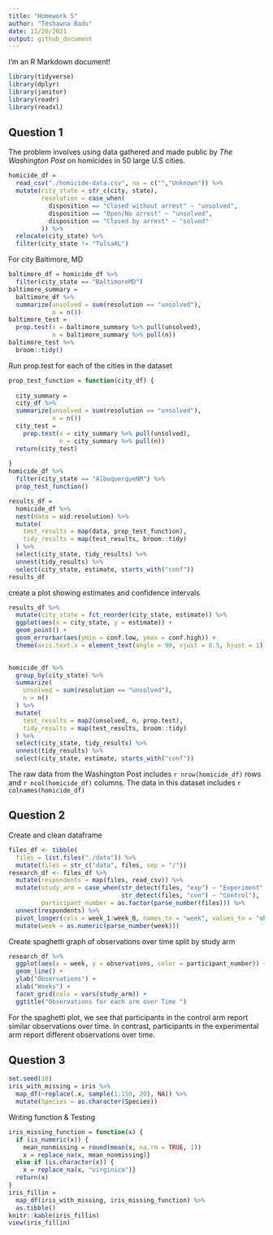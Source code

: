 ```yaml
---
title: "Homework 5"
author: "Teshawna Badu"
date: 11/20/2021
output: github_document
---
```


I'm an R Markdown document!

```r
library(tidyverse)
library(dplyr)
library(janitor)
library(readr)
library(readxl)
```

## Question 1 
The problem involves using data gathered and made public by _The Washington Post_ on homicides in 50 large U.S cities.

```r
homicide_df = 
  read_csv("./homicide-data.csv", na = c("","Unknown")) %>% 
  mutate(city_state = str_c(city, state),
         resolution = case_when(
           disposition == "Closed without arrest" ~ "unsolved",
           disposition == "Open/No arrest" ~ "unsolved",
           disposition == "Closed by arrest" ~ "solved" 
         )) %>%
  relocate(city_state) %>%
  filter(city_state != "TulsaAL")
```

For city Baltimore, MD
```r
baltimore_df = homicide_df %>%
  filter(city_state == "BaltimoreMD")
baltimore_summary = 
  baltimore_df %>%
  summarize(unsolved = sum(resolution == "unsolved"),
            n = n())
baltimore_test = 
  prop.test(x = baltimore_summary %>% pull(unsolved),
            n = baltimore_summary %>% pull(n))
baltimore_test %>%
  broom::tidy()
```

Run prop.test for each of the cities in the dataset
```r
prop_test_function = function(city_df) {
  
  city_summary = 
  city_df %>%
  summarize(unsolved = sum(resolution == "unsolved"),
            n = n())
  city_test = 
    prop.test(x = city_summary %>% pull(unsolved),
              n = city_summary %>% pull(n))
  return(city_test)
  
}
homicide_df %>%
  filter(city_state == "AlbuquerqueNM") %>%
  prop_test_function()
```

```r
results_df = 
  homicide_df %>%
  nest(data = uid:resolution) %>%
  mutate(
    test_results = map(data, prop_test_function),
    tidy_results = map(test_results, broom::tidy)
  ) %>%
  select(city_state, tidy_results) %>%
  unnest(tidy_results) %>%
  select(city_state, estimate, starts_with("conf"))
results_df
```

create a plot showing estimates and confidence intervals
```r
results_df %>%
  mutate(city_state = fct_reorder(city_state, estimate)) %>%
  ggplot(aes(x = city_state, y = estimate)) +
  geom_point() +
  geom_errorbar(aes(ymin = conf.low, ymax = conf.high)) +
  theme(axis.text.x = element_text(angle = 90, vjust = 0.5, hjust = 1))
  
```

```r
homicide_df %>%
  group_by(city_state) %>%
  summarize(
    unsolved = sum(resolution == "unsolved"),
    n = n()
  ) %>%
  mutate(
    test_results = map2(unsolved, n, prop.test),
    tidy_results = map(test_results, broom::tidy)
  ) %>%
  select(city_state, tidy_results) %>%
  unnest(tidy_results) %>%
  select(city_state, estimate, starts_with("conf"))
```
The raw data from the Washington Post includes `r nrow(homicide_df)` rows and `r ncol(homicide_df)` columns. The data in this dataset includes `r colnames(homicide_df)`


## Question 2
Create and clean dataframe 
```r
files_df <- tibble(
  files = list.files("./data")) %>%
  mutate(files = str_c("data", files, sep = "/"))
research_df <- files_df %>%
  mutate(respondents = map(files, read_csv)) %>%
  mutate(study_arm = case_when(str_detect(files, "exp") ~ "Experiment",
                               str_detect(files, "con") ~ "Control"),
         participant_number = as.factor(parse_number(files))) %>%
  unnest(respondents) %>%
  pivot_longer(cols = week_1:week_8, names_to = "week", values_to = "observations") %>%
  mutate(week = as.numeric(parse_number(week)))
```

Create spaghetti graph of observations over time split by study arm
```r
research_df %>%
  ggplot(aes(x = week, y = observations, color = participant_number)) +
  geom_line() +
  ylab("Observations") +
  xlab("Weeks") +
  facet_grid(cols = vars(study_arm)) +
  ggtitle("Observations for each arm over Time ")
```

For the spaghetti plot, we see that participants in the control arm report similar observations over time. In contrast, participants in the experimental arm report different observations over time.


## Question 3
```r
set.seed(10)
iris_with_missing = iris %>% 
  map_df(~replace(.x, sample(1:150, 20), NA)) %>%
  mutate(Species = as.character(Species))
```

Writing function & Testing 
```r
iris_missing_function = function(x) {
  if (is_numeric(x)) {
    mean_nonmissing = round(mean(x, na.rm = TRUE, 1))
    x = replace_na(x, mean_nonmissing)}
  else if (is.character(x)) {
    x = replace_na(x, "virginica")}
  return(x)
}
iris_fillin = 
  map_df(iris_with_missing, iris_missing_function) %>% 
  as.tibble()
knitr::kable(iris_fillin)
view(iris_fillin)
```

